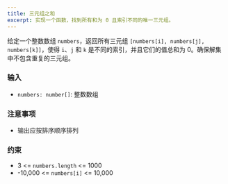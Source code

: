 ```yaml
---
title: 三元组之和
excerpt: 实现一个函数，找到所有和为 0 且索引不同的唯一三元组。
---
```



给定一个整数数组 `numbers`，返回所有三元组 `[numbers[i], numbers[j], numbers[k]]`，使得 `i`、`j` 和 `k` 是不同的索引，并且它们的值总和为 0。确保解集中不包含重复的三元组。

### 输入

- `numbers: number[]`: 整数数组

### 注意事项

- 输出应按排序顺序排列

<MDXTestExamples testCases={runTestCases} />

### 约束

- 3 &lt;= `numbers.length` &lt;= 1000
- -10,000 &lt;= `numbers[i]` &lt;= 10,000
